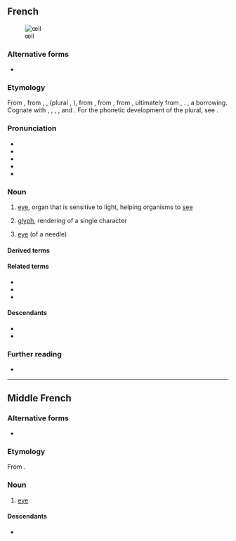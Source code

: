 {{also|oeil}}
==French==
[[Image:Catpupil03042006.jpg|thumb|œil]]

===Alternative forms===
* {{alt|fr|oeil||nonstandard}}

===Etymology===
From {{inh|fr|frm|œil}}, from {{inh|fr|fro|oil}}, {{m|fro|uel}}, {{m|fro|ueil}} (plural {{m|fro|olz}}, {{m|fro|ialz}}), from {{inh|fr|VL.|oclus}}, from {{inh|fr|la|oculus}}, from {{inh|fr|itc-pro|*okʷelos}}, ultimately from {{der|fr|ine-pro|*h₃okʷ-}}, {{m|ine-pro|*h₃ekʷ-||eye; to see}}. {{doublet|fr|oculus}}, a borrowing. Cognate with {{cog|es|ojo}}, {{cog|pt|olho}}, {{cog|gl|ollo}}, {{cog|it|occhio}}, {{cog|ro|ochi}} and {{cog|ca|ull}}. For the phonetic development of the plural, see {{m|fr|yeux}}.

===Pronunciation===
* {{fr-IPA}}
* {{audio|fr|Fr-œil.ogg|audio}}
* {{audio|fr|Fr-Oeil-fr-Paris.ogg|Audio (FR)}}
* {{homophones|fr|œils|}}
* {{rhymes|fr|œj|s=1}}

===Noun===
{{fr-noun|m|yeux|+}}

# {{lb|fr|anatomy|plural ''[[yeux]]''}} [[eye]], organ that is sensitive to light, helping organisms to [[see]]
# {{qualifier|plural ''[[œils]]''}} [[glyph]], rendering of a single character
# {{qualifier|plural ''[[œils]]''}} [[eye]] (of a needle)

====Derived terms====
{{der3|fr
|à l'œil
|à l'œil nu
|à vue d'œil
|au doigt et à l'œil
|aux yeux de
|avoir à l'œil
|avoir de la merde dans les yeux
|avoir des étoiles dans les yeux
|avoir des étoiles plein les yeux
|avoir des yeux derrière la tête
|avoir la larme à l'œil
|avoir le compas dans l'œil
|avoir les yeux plus gros que le ventre
|avoir un œil qui dit merde à l'autre
|bon pied, bon œil
|cligner des yeux
|clin d'œil
|coup d'œil
|coûter les yeux de la tête
|crever les yeux
|dévorer des yeux
|du coin de l'œil
|entre quatre yeux
|faire les yeux doux
|fermer les yeux
|frais comme l'œil
|les yeux fermés
|lever les yeux au ciel
|loin des yeux, loin du cœur
|mauvais œil
|mon œil
|n'avoir d'yeux que pour
|ne dormir que d'un œil
|ne pas avoir froid aux yeux
|ne pas avoir les yeux dans sa poche
|ne pas avoir les yeux en face des trous
|ne pas en croire ses yeux
|ne pas fermer l'œil
|ne pas quitter des yeux
|œil au beurre noir
|œil de lynx
|œil pour œil, dent pour dent
|œiller
|œillère
|œillet
|ouvrir les yeux
|petits yeux
|plisser les yeux
|poudre aux yeux
|sauter aux yeux
|se fourrer le doigt dans l'œil
|se mettre le doigt dans l'œil
|se regarder dans le blanc des yeux
|se rincer l'œil
|sous les yeux de
|taper dans l'œil
|tenir à l'œil
|tenir à quelque chose comme à la prunelle de ses yeux
|tourner de l'œil
|voir d'un bon œil
|voir d'un mauvais œil
|voir du même œil
|yeux de chien battu
}}

====Related terms====
* {{l|fr|inoculer}}
* {{l|fr|oculaire}}
* {{l|fr|oculiste}}

====Descendants====
* {{desctree|ht-sdm|z'yeu}}
* {{desc|ht|zye}}

===Further reading===
* {{R:TLFi}}

----

==Middle French==

===Alternative forms===
* {{alter|frm|oeil}}

===Etymology===
From {{inh|frm|fro|ueil}}.

===Noun===
{{frm-noun|m|yeulx}}

# {{lb|frm|anatomy}} [[eye]]

====Descendants====
* {{desctree|fr|œil}}